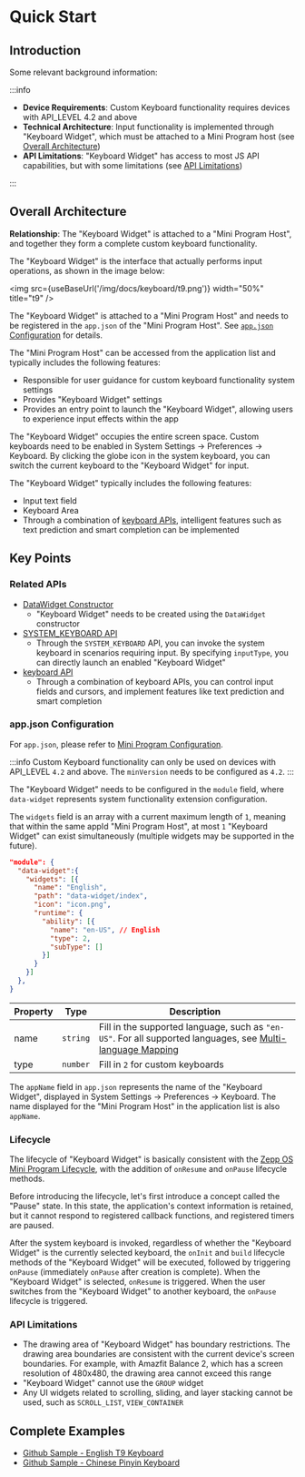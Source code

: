 
# Quick Start

## Introduction

Some relevant background information:

:::info

- **Device Requirements**: Custom Keyboard functionality requires devices with API_LEVEL 4.2 and above
- **Technical Architecture**: Input functionality is implemented through "Keyboard Widget", which must be attached to a Mini Program host (see [Overall Architecture](#overall-architecture))
- **API Limitations**: "Keyboard Widget" has access to most JS API capabilities, but with some limitations (see [API Limitations](#api-limitations))

:::

## Overall Architecture

**Relationship**: The "Keyboard Widget" is attached to a "Mini Program Host", and together they form a complete custom keyboard functionality.

The "Keyboard Widget" is the interface that actually performs input operations, as shown in the image below:

<img src={useBaseUrl('/img/docs/keyboard/t9.png')} width="50%" title="t9" />

The "Keyboard Widget" is attached to a "Mini Program Host" and needs to be registered in the `app.json` of the "Mini Program Host". See [`app.json` Configuration](#appjson-configuration) for details.

The "Mini Program Host" can be accessed from the application list and typically includes the following features:

- Responsible for user guidance for custom keyboard functionality system settings
- Provides "Keyboard Widget" settings
- Provides an entry point to launch the "Keyboard Widget", allowing users to experience input effects within the app

The "Keyboard Widget" occupies the entire screen space. Custom keyboards need to be enabled in System Settings -> Preferences -> Keyboard. By clicking the globe icon in the system keyboard, you can switch the current keyboard to the "Keyboard Widget" for input.

The "Keyboard Widget" typically includes the following features:

- Input text field
- Keyboard Area
- Through a combination of [keyboard APIs](../../reference/device-app-api/newAPI/ui/keyboard.mdx), intelligent features such as text prediction and smart completion can be implemented

## Key Points

### Related APIs

- [DataWidget Constructor](../../reference/device-app-api/newAPI/global/DataWidget.mdx)
  - "Keyboard Widget" needs to be created using the `DataWidget` constructor
- [SYSTEM_KEYBOARD API](../../reference/device-app-api/newAPI/ui/widget/SYSTEM_KEYBOARD.mdx)
  - Through the `SYSTEM_KEYBOARD` API, you can invoke the system keyboard in scenarios requiring input. By specifying `inputType`, you can directly launch an enabled "Keyboard Widget"
- [keyboard API](../../reference/device-app-api/newAPI/ui/keyboard.mdx)
  - Through a combination of keyboard APIs, you can control input fields and cursors, and implement features like text prediction and smart completion

### app.json Configuration

For `app.json`, please refer to [Mini Program Configuration](../../reference/app-json.mdx).

:::info
Custom Keyboard functionality can only be used on devices with API_LEVEL `4.2` and above. The `minVersion` needs to be configured as `4.2`.
:::

The "Keyboard Widget" needs to be configured in the `module` field, where `data-widget` represents system functionality extension configuration.

The `widgets` field is an array with a current maximum length of `1`, meaning that within the same appId "Mini Program Host", at most `1` "Keyboard Widget" can exist simultaneously (multiple widgets may be supported in the future).

```json
"module": {
  "data-widget":{
    "widgets": [{
      "name": "English",
      "path": "data-widget/index",
      "icon": "icon.png",
      "runtime": {
        "ability": [{
          "name": "en-US", // English
          "type": 2,
          "subType": []
        }]
      }
    }]
  },
}
```

| Property | Type     | Description                                                                                      |
| -------- | -------- | ------------------------------------------------------------------------------------------------ |
| name     | `string` | Fill in the supported language, such as `"en-US"`. For all supported languages, see [Multi-language Mapping](../../reference/related-resources/language-list.mdx) |
| type     | `number` | Fill in `2` for custom keyboards                                                                 |

The `appName` field in `app.json` represents the name of the "Keyboard Widget", displayed in System Settings -> Preferences -> Keyboard. The name displayed for the "Mini Program Host" in the application list is also `appName`.

### Lifecycle

The lifecycle of "Keyboard Widget" is basically consistent with the [Zepp OS Mini Program Lifecycle](../../guides/framework/device/life-cycle.md), with the addition of `onResume` and `onPause` lifecycle methods.

Before introducing the lifecycle, let's first introduce a concept called the "Pause" state. In this state, the application's context information is retained, but it cannot respond to registered callback functions, and registered timers are paused.

After the system keyboard is invoked, regardless of whether the "Keyboard Widget" is the currently selected keyboard, the `onInit` and `build` lifecycle methods of the "Keyboard Widget" will be executed, followed by triggering `onPause` (immediately `onPause` after creation is complete). When the "Keyboard Widget" is selected, `onResume` is triggered. When the user switches from the "Keyboard Widget" to another keyboard, the `onPause` lifecycle is triggered.

### API Limitations

- The drawing area of "Keyboard Widget" has boundary restrictions. The drawing area boundaries are consistent with the current device's screen boundaries. For example, with Amazfit Balance 2, which has a screen resolution of 480x480, the drawing area cannot exceed this range
- "Keyboard Widget" cannot use the `GROUP` widget
- Any UI widgets related to scrolling, sliding, and layer stacking cannot be used, such as `SCROLL_LIST`, `VIEW_CONTAINER`

## Complete Examples

- [Github Sample - English T9 Keyboard](https://github.com/zepp-health/zeppos-samples/tree/feat/api_4.2/application/4.2/t9-keyboard)
- [Github Sample - Chinese Pinyin Keyboard](https://github.com/zepp-health/zeppos-samples/tree/feat/api_4.2/application/4.2/simple-keyboard)